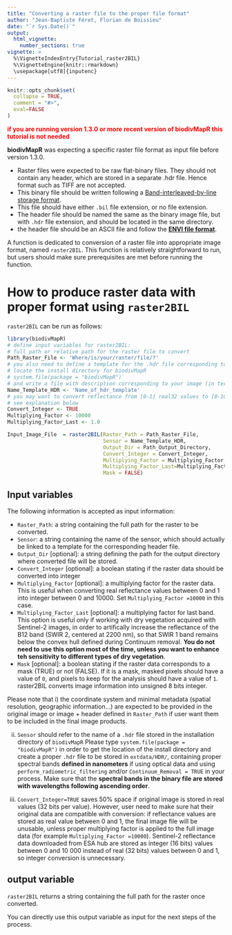 ```yaml
---
title: "Converting a raster file to the proper file format"
author: "Jean-Baptiste Féret, Florian de Boissieu"
date: "`r Sys.Date()`"
output: 
  html_vignette:
    number_sections: true
vignette: >
  %\VignetteIndexEntry{Tutorial_raster2BIL}
  %\VignetteEngine{knitr::rmarkdown}
  \usepackage[utf8]{inputenc}
---
```


```r
knitr::opts_chunk$set(
  collapse = TRUE,
  comment = "#>",
  eval=FALSE
)
```

<p style="color:red">**if you are running version 1.3.0 or more recent version of __biodivMapR__ this tutorial is not needed**   </p>

__biodivMapR__ was expecting a specific raster file format as input file before version 1.3.0. 

* Raster files were expected to be raw flat-binary files. They should not contain any header, which are stored in a separate .hdr file. Hence format such as TIFF are not accepted. 
* This binary file should be written following a [Band-interleaved-by-line storage format](https://www.harrisgeospatial.com/docs/enviimagefiles.html "BIL definition").
* This file should have either `.bil` file extension, or no file extension.
* The header file should be named the same as the binary image file, but with `.hdr` file extension, and should be located in the same directory. 
* the header file should be an ASCII file and follow the [__ENVI file format__](https://www.harrisgeospatial.com/docs/ENVIHeaderFiles.html "HDR description").

A function is dedicated to conversion of a raster file into appropriate image format, named `raster2BIL`. This function is relatively straightforward to run, but users should make sure prerequisites are met before running the function.

# How to produce raster data with proper format using `raster2BIL`

`raster2BIL` can be run as follows: 

```r
library(biodivMapR)
# define input variables for raster2BIL:
# full path or relative path for the raster file to convert
Path_Raster_File <- 'Where/is/your/raster/file/?'
# you also need to define a template for the .hdr file corresponding to your sensor. 
# locate the install directory for biodivMapR
# system.file(package = "biodivMapR")`
# and write a file with description corresponding to your image (in terms of spectral bands, band name, etc)
Name_Template_HDR <- 'Name_of_hdr_template'
# you may want to convert reflectance from [0-1] real32 values to [0-10000] integer16
# see explanation below
Convert_Integer <- TRUE
Multiplying_Factor <- 10000
Multiplying_Factor_Last <- 1.0

Input_Image_File  = raster2BIL(Raster_Path = Path_Raster_File,
                               Sensor = Name_Template_HDR,
                               Output_Dir = Path_Output_Directory,
                               Convert_Integer = Convert_Integer,
                               Multiplying_Factor = Multiplying_Factor,
                               Multiplying_Factor_Last=Multiplying_Factor_Last,
                               Mask = FALSE)
```

## Input variables

The following information is accepted as input information:  

* `Raster_Path`: a string containing the full path for the raster to be converted.
* `Sensor`: a string containing the name of the sensor, which should actually be linked to a template for the corresponding header file. 
* `Output_Dir` [optional]: a string defining the path for the output directory where converted file will be stored.
* `Convert_Integer` [optional]: a boolean stating if the raster data should be converted into integer
* `Multiplying_Factor` [optional]:  a multiplying factor for the raster data. This is useful when converting real reflectance values between 0 and 1 into integer between 0 and 10000. Set `Multiplying_Factor =10000` in this case.
* `Multiplying_Factor_Last` [optional]: a multiplying factor for last band. This option is useful only if working with dry vegetation acquired with Sentinel-2 images, in order to artifically increase the reflectance of the B12 band (SWIR 2, centered at 2200 nm), so that SWIR 1 band remains below the convex hull defined during Continuum removal. __You do not need to use this option most of the time, unless you want to enhance teh sensitivity to different types of dry vegetation__.
* `Mask` [optional]: a boolean stating if the raster data corresponds to a mask (TRUE) or not (FALSE). If it is a mask, masked pixels should have a value of `0`, and pixels to keep for the analysis should have a value of `1`. raster2BIL converts image information into unsigned 8 bits integer.


Please note that 
i) the coordinate system and minimal metadata (spatial resolution, geographic information...) are expected to be provided in the original image or image + header defined in `Raster_Path` if user want them to be included in the final image products.

ii) `Sensor` should refer to the name of a `.hdr` file stored in the installation directory of `biodivMapR`
Please type `system.file(package = "biodivMapR")` in order to get the location of the install directory and create a proper `.hdr` file to be stored in `extdata/HDR/`, containing proper spectral bands __defined in nanometers__ if using optical data and using `perform_radiometric_filtering` and/or `Continuum_Removal = TRUE` in your process. Make sure that the __spectral bands in the binary file are stored with wavelengths following ascending order__. 

iii) `Convert_Integer=TRUE` saves 50% space if original image is stored in real values (32 bits per value). However, user need to make sure hat their original data are compatible with conversion: if reflectance values are stored as  real value between 0 and 1, the final image file will be unusable, unless proper multiplying factor is applied to the full image data (for example `Multiplying_Factor =10000`). Sentinel-2 reflectance data downloaded from ESA hub are stored as integer (16 bits) values between 0 and 10 000 instead of real (32 bits) values between 0 and 1, so integer conversion is unnecessary.

## output variable

`raster2BIL` returns a string containing the full path for the raster once converted.

You can directly use this output variable as input for the next steps of the process.
